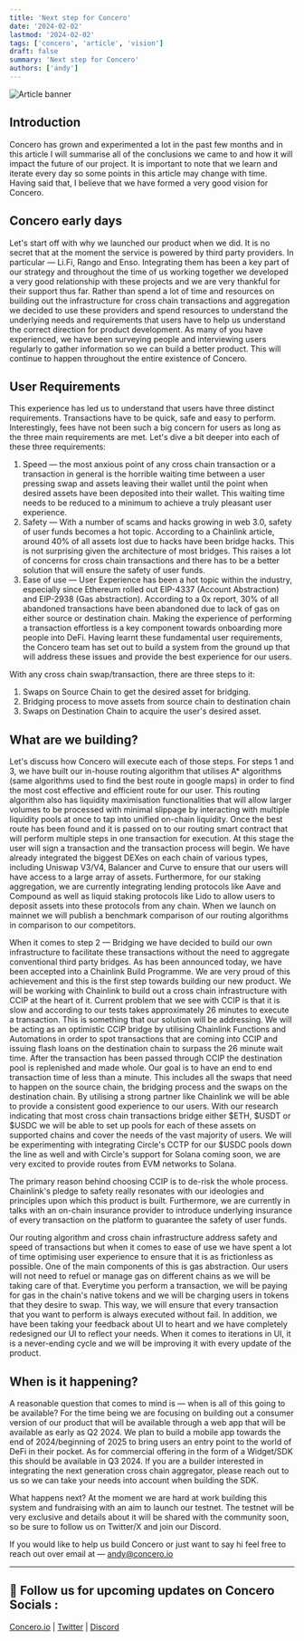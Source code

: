 ```yaml
---
title: 'Next step for Concero'
date: '2024-02-02'
lastmod: '2024-02-02'
tags: ['concero', 'article', 'vision']
draft: false
summary: 'Next step for Concero'
authors: ['andy']
---
```


![Article banner](/static/images/concero/article/next-step-for-concero.webp)

## Introduction
Concero has grown and experimented a lot in the past few months and in this article I will summarise all of the conclusions we came to and how it will impact the future of our project. It is important to note that we learn and iterate every day so some points in this article may change with time. Having said that, I believe that we have formed a very good vision for Concero.

## Concero early days
Let's start off with why we launched our product when we did. It is no secret that at the moment the service is powered by third party providers. In particular — Li.Fi, Rango and Enso. Integrating them has been a key part of our strategy and throughout the time of us working together we developed a very good relationship with these projects and we are very thankful for their support thus far. Rather than spend a lot of time and resources on building out the infrastructure for cross chain transactions and aggregation we decided to use these providers and spend resources to understand the underlying needs and requirements that users have to help us understand the correct direction for product development. As many of you have experienced, we have been surveying people and interviewing users regularly to gather information so we can build a better product. This will continue to happen throughout the entire existence of Concero.

## User Requirements

This experience has led us to understand that users have three distinct requirements. Transactions have to be quick, safe and easy to perform. Interestingly, fees have not been such a big concern for users as long as the three main requirements are met. Let's dive a bit deeper into each of these three requirements:

1. Speed — the most anxious point of any cross chain transaction or a transaction in general is the horrible waiting time between a user pressing swap and assets leaving their wallet until the point when desired assets have been deposited into their wallet. This waiting time needs to be reduced to a minimum to achieve a truly pleasant user experience.
2. Safety — With a number of scams and hacks growing in web 3.0, safety of user funds becomes a hot topic. According to a Chainlink article, around 40% of all assets lost due to hacks have been bridge hacks. This is not surprising given the architecture of most bridges. This raises a lot of concerns for cross chain transactions and there has to be a better solution that will ensure the safety of user funds.
3. Ease of use — User Experience has been a hot topic within the industry, especially since Ethereum rolled out EIP-4337 (Account Abstraction) and EIP-2938 (Gas abstraction). According to a 0x report, 30% of all abandoned transactions have been abandoned due to lack of gas on either source or destination chain. Making the experience of performing a transaction effortless is a key component towards onboarding more people into DeFi.
Having learnt these fundamental user requirements, the Concero team has set out to build a system from the ground up that will address these issues and provide the best experience for our users.

With any cross chain swap/transaction, there are three steps to it:

1. Swaps on Source Chain to get the desired asset for bridging.
2. Bridging process to move assets from source chain to destination chain
3. Swaps on Destination Chain to acquire the user's desired asset.

## What are we building?

Let's discuss how Concero will execute each of those steps. For steps 1 and 3, we have built our in-house routing algorithm that utilises A* algorithms (same algorithms used to find the best route in google maps) in order to find the most cost effective and efficient route for our user. This routing algorithm also has liquidity maximisation functionalities that will allow larger volumes to be processed with minimal slippage by interacting with multiple liquidity pools at once to tap into unified on-chain liquidity. Once the best route has been found and it is passed on to our routing smart contract that will perform multiple steps in one transaction for execution. At this stage the user will sign a transaction and the transaction process will begin. We have already integrated the biggest DEXes on each chain of various types, including Uniswap V3/V4, Balancer and Curve to ensure that our users will have access to a large array of assets. Furthermore, for our staking aggregation, we are currently integrating lending protocols like Aave and Compound as well as liquid staking protocols like Lido to allow users to deposit assets into these protocols from any chain. When we launch on mainnet we will publish a benchmark comparison of our routing algorithms in comparison to our competitors.

When it comes to step 2 — Bridging we have decided to build our own infrastructure to facilitate these transactions without the need to aggregate conventional third party bridges. As has been announced today, we have been accepted into a Chainlink Build Programme. We are very proud of this achievement and this is the first step towards building our new product. We will be working with Chainlink to build out a cross chain infrastructure with CCIP at the heart of it. Current problem that we see with CCIP is that it is slow and according to our tests takes approximately 26 minutes to execute a transaction. This is something that our solution will be addressing. We will be acting as an optimistic CCIP bridge by utilising Chainlink Functions and Automations in order to spot transactions that are coming into CCIP and issuing flash loans on the destination chain to surpass the 26 minute wait time. After the transaction has been passed through CCIP the destination pool is replenished and made whole. Our goal is to have an end to end transaction time of less than a minute. This includes all the swaps that need to happen on the source chain, the bridging process and the swaps on the destination chain. By utilising a strong partner like Chainlink we will be able to provide a consistent good experience to our users. With our research indicating that most cross chain transactions bridge either \$ETH, \$USDT or \$USDC we will be able to set up pools for each of these assets on supported chains and cover the needs of the vast majority of users. We will be experimenting with integrating Circle's CCTP for our \$USDC pools down the line as well and with Circle's support for Solana coming soon, we are very excited to provide routes from EVM networks to Solana.

The primary reason behind choosing CCIP is to de-risk the whole process. Chainlink's pledge to safety really resonates with our ideologies and principles upon which this product is built. Furthermore, we are currently in talks with an on-chain insurance provider to introduce underlying insurance of every transaction on the platform to guarantee the safety of user funds.

Our routing algorithm and cross chain infrastructure address safety and speed of transactions but when it comes to ease of use we have spent a lot of time optimising user experience to ensure that it is as frictionless as possible. One of the main components of this is gas abstraction. Our users will not need to refuel or manage gas on different chains as we will be taking care of that. Everytime you perform a transaction, we will be paying for gas in the chain's native tokens and we will be charging users in tokens that they desire to swap. This way, we will ensure that every transaction that you want to perform is always executed without fail. In addition, we have been taking your feedback about UI to heart and we have completely redesigned our UI to reflect your needs. When it comes to iterations in UI, it is a never-ending cycle and we will be improving it with every update of the product.

## When is it happening?

A reasonable question that comes to mind is — when is all of this going to be available? For the time being we are focusing on building out a consumer version of our product that will be available through a web app that will be available as early as Q2 2024. We plan to build a mobile app towards the end of 2024/beginning of 2025 to bring users an entry point to the world of DeFi in their pocket. As for commercial offering in the form of a Widget/SDK this should be available in Q3 2024. If you are a builder interested in integrating the next generation cross chain aggregator, please reach out to us so we can take your needs into account when building the SDK.

What happens next? At the moment we are hard at work building this system and fundraising with an aim to launch our testnet. The testnet will be very exclusive and details about it will be shared with the community soon, so be sure to follow us on Twitter/X and join our Discord.

If you would like to help us build Concero or just want to say hi feel free to reach out over email at — andy@concero.io

---

## 🤝 Follow us for upcoming updates on Concero Socials :

[Concero.io](https://concero.io) | [Twitter](https://x.com/concero_io) | [Discord](https://discord.com/invite/lanca)